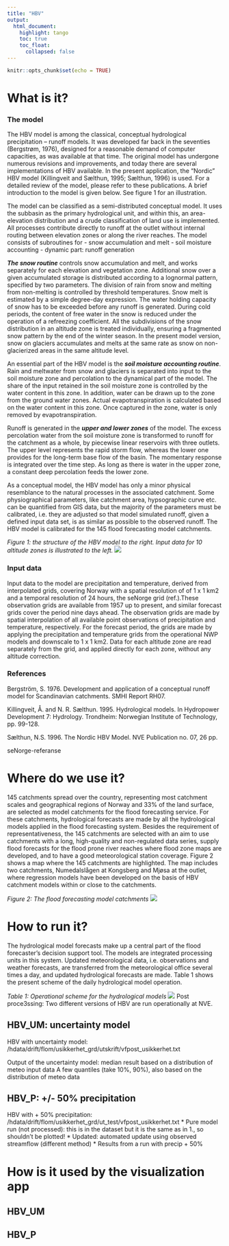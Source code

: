 ```yaml
---
title: "HBV"
output: 
  html_document:
    highlight: tango
    toc: true
    toc_float:
      collapsed: false
---
```


```r
knitr::opts_chunk$set(echo = TRUE)
```


# What is it?
### The model

The HBV model is among the classical, conceptual hydrological precipitation – runoff models. It was developed far back in the seventies (Bergstrøm, 1976), designed for a reasonable demand of computer capacities, as was available at that time. The original model has undergone numerous revisions and improvements, and today there are several implementations of HBV available. In the present application, the “Nordic” HBV model (Killingveit and Sælthun, 1995; Sælthun, 1996) is used. For a detailed review of the model, please refer to these publications. A brief introduction to the model is given below. See figure 1 for an illustration.

The model can be classified as a semi-distributed conceptual model. It uses the subbasin as the primary hydrological unit, and within this, an area-elevation distribution and a crude classification of land use is implemented. All processes contribute directly to runoff at the outlet without internal routing between elevation zones or along the river reaches. The model consists of subroutines for 
-	snow accumulation and melt 
-	soil moisture accounting
-	dynamic part: runoff generation

***The snow routine*** controls snow accumulation and melt, and works separately for each elevation and vegetation zone. Additional snow over a given accumulated storage is distributed according to a lognormal pattern, specified by two parameters. The division of rain from snow and melting from non-melting is controlled by threshold temperatures. Snow melt is estimated by a simple degree-day expression. The water holding capacity of snow has to be exceeded before any runoff is generated. During cold periods, the content of free water in the snow is reduced under the operation of a refreezing coefficient. All the subdivisions of the snow distribution in an altitude zone is treated individually, ensuring a fragmented snow pattern by the end of the winter season. In the present model version, snow on glaciers accumulates and melts at the same rate as snow on non-glacierized areas in the same altitude level.

An essential part of the HBV model is the ***soil moisture accounting routine***. Rain and meltwater from snow and glaciers is separated into input to the soil moisture zone and percolation to the dynamical part of the model. The share of the input retained in the soil moisture zone is controlled by the water content in this zone. In addition, water can be drawn up to the zone from the ground water zones. Actual evapotranspiration is calculated based on the water content in this zone. Once captured in the zone, water is only removed by evapotranspiration.

Runoff is generated in the ***upper and lower zones*** of the model. The excess percolation water from the soil moisture zone is transformed to runoff for the catchment as a whole, by piecewise linear reservoirs with three outlets. The upper level represents the rapid storm flow, whereas the lower one provides for the long-term base flow of the basin. The momentary response is integrated over the time step. As long as there is water in the upper zone, a constant deep percolation feeds the lower zone.

As a conceptual model, the HBV model has only a minor physical resemblance to the natural processes in the associated catchment. Some physiographical parameters, like catchment area, hypsographic curve etc. can be quantified from GIS data, but the majority of the parameters must be calibrated, i.e. they are adjusted so that model simulated runoff, given a defined input data set, is as similar as possible to the observed runoff. The HBV model is calibrated for the 145 flood forecasting model catchments.

*Figure 1: the structure of the HBV model to the right. Input data for 10 altitude zones is illustrated to the left.* ![](images/HBV_struktur.JPG)

### Input data

Input data to the model are precipitation and temperature, derived from interpolated grids, covering Norway with a spatial resolution of of 1 x 1 km2 and a temporal resolution of 24 hours, the seNorge grid (ref.).These observation grids are available from 1957 up to present, and similar forecast grids cover the period nine days ahead. The observation grids are made by spatial interpolation of all available point observations of precipitation and temperature, respectively. For the forecast period, the grids are made by applying the precipitation and temperature grids from the operational NWP models and downscale to 1 x 1 km2. Data for each altitude zone are read separately from the grid, and applied directly for each zone, without any altitude correction.

### References

Bergström, S. 1976. Development and application of a conceptual runoff model for Scandinavian catchments. SMHI Report RH07. 

Killingveit, Å. and N. R. Sælthun. 1995. Hydrological models. In Hydropower Development 7: Hydrology. Trondheim: Norwegian Institute of Technology, pp. 99-128.

Sælthun, N.S. 1996. The Nordic HBV Model. NVE Publication no. 07, 26 pp.

seNorge-referanse

# Where do we use it?

145 catchments spread over the country, representing most catchment scales and geographical regions of Norway and 33% of the land surface, are selected as model catchments for the flood forecasting service. For these catchments, hydrological forecasts are made by all the hydrological models applied in the flood forecasting system. Besides the requirement of representativeness, the 145 catchments are selected with an aim to use catchments with a long, high-quality and non-regulated data series, supply flood forecasts for the flood prone river reaches where flood zone maps are developed, and to have a good meteorological station coverage. Figure 2 shows a map where the 145 catchments are highlighted. The map includes two catchments, Numedalslågen at Kongsberg and Mjøsa at the outlet, where regression models have been developed on the basis of HBV catchment models within or close to the catchments.

*Figure 2: The flood forecasting model catchments* ![](images/modellfeltene.JPG)

# How to run it?

The hydrological model forecasts make up a central part of the flood forecaster’s decision support tool. The models are integrated processing units in this system. Updated meteorological data, i.e. observations and weather forecasts, are transferred from the meteorological office several times a day, and updated hydrological forecasts are made. Table 1 shows the present scheme of the daily hydrological model operation.

*Table 1: Operational scheme for the hydrological models* ![](images/modellfeltene.JPG)
Post proce3ssing: Two different versions of HBV are run operationally at NVE.

## HBV_UM: uncertainty model

HBV with uncertainty model: /hdata/drift/flom/usikkerhet_grd/utskrift/vfpost_usikkerhet.txt 

Output of the uncertainty model: median result based on a distribution of meteo input data
A few quantiles (take 10%, 90%), also based on the distribution of meteo data

## HBV_P: +/- 50% precipitation

HBV with + 50% precipitation: /hdata/drift/flom/usikkerhet_grd/ut_test/vfpost_usikkerhet.txt
 * Pure model run (not processed): this is in the dataset but it is the same as in 1., so shouldn't be plotted!
 * Updated: automated update using observed streamflow (different method)
 * Results from a run with precip + 50%

# How is it used by the visualization app

## HBV_UM

## HBV_P


